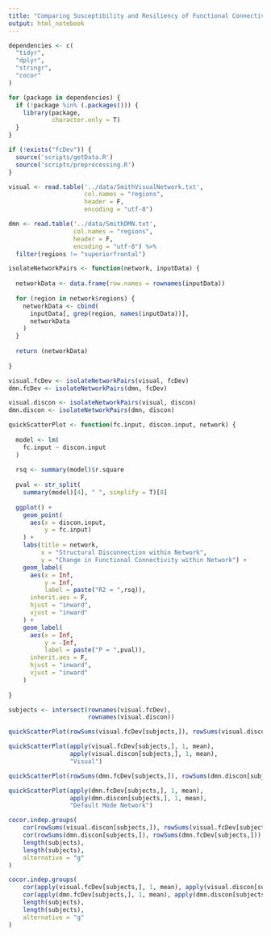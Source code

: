 ```yaml
---
title: "Comparing Susceptibility and Resiliency of Functional Connectivity Between Visual and Default Mode Resting State Networks"
output: html_notebook
---
```



```r

dependencies <- c(
  "tidyr",
  "dplyr",
  "stringr",
  "cocor"
)

for (package in dependencies) {
  if (!package %in% (.packages())) {
    library(package,
            character.only = T)
  }
}

if (!exists("fcDev")) {
  source('scripts/getData.R')
  source('scripts/preprocessing.R')
}

```

```r

visual <- read.table('../data/SmithVisualNetwork.txt',
                     col.names = "regions",
                     header = F,
                     encoding = "utf-8")

dmn <- read.table('../data/SmithDMN.txt',
                  col.names = "regions",
                  header = F,
                  encoding = "utf-8") %>%
  filter(regions != "superiorfrontal")


```

```r

isolateNetworkPairs <- function(network, inputData) {
  
  networkData <- data.frame(row.names = rownames(inputData))
  
  for (region in network$regions) {
    networkData <- cbind(
      inputData[, grep(region, names(inputData))],
      networkData
    )
  }
  
  return (networkData)
  
}

```

```r

visual.fcDev <- isolateNetworkPairs(visual, fcDev)
dmn.fcDev <- isolateNetworkPairs(dmn, fcDev)

```
``` r

visual.discon <- isolateNetworkPairs(visual, discon)
dmn.discon <- isolateNetworkPairs(dmn, discon)

```

```r

quickScatterPlot <- function(fc.input, discon.input, network) {
  
  model <- lm(
    fc.input ~ discon.input
  )
  
  rsq <- summary(model)$r.square
  
  pval <- str_split(
    summary(model)[4], " ", simplify = T)[8]
  
  ggplot() +
    geom_point(
      aes(x = discon.input,
          y = fc.input)
    ) + 
    labs(title = network,
         x = "Structural Disconnection within Network",
         y = "Change in Functional Connectivity within Network") + 
    geom_label(
      aes(x = Inf,
          y = Inf,
          label = paste("R2 = ",rsq)),
      inherit.aes = F,
      hjust = "inward",
      vjust = "inward"
    ) + 
    geom_label(
      aes(x = Inf,
          y = -Inf,
          label = paste("P = ",pval)),
      inherit.aes = F,
      hjust = "inward",
      vjust = "inward"
    )
  
}

```


```r

subjects <- intersect(rownames(visual.fcDev),
                      rownames(visual.discon))

quickScatterPlot(rowSums(visual.fcDev[subjects,]), rowSums(visual.discon[subjects,]), "Visual")

```

```r

quickScatterPlot(apply(visual.fcDev[subjects,], 1, mean),
                 apply(visual.discon[subjects,], 1, mean),
                 "Visual")

```

```r

quickScatterPlot(rowSums(dmn.fcDev[subjects,]), rowSums(dmn.discon[subjects,]), "Default Mode Network")

```

```r

quickScatterPlot(apply(dmn.fcDev[subjects,], 1, mean),
                 apply(dmn.discon[subjects,], 1, mean),
                 "Default Mode Network")

```

```r

cocor.indep.groups(
    cor(rowSums(visual.discon[subjects,]), rowSums(visual.fcDev[subjects,])),
    cor(rowSums(dmn.discon[subjects,]), rowSums(dmn.fcDev[subjects,])),
    length(subjects),
    length(subjects),
    alternative = "g"
)

```

```r

cocor.indep.groups(
    cor(apply(visual.fcDev[subjects,], 1, mean), apply(visual.discon[subjects,], 1, mean)),
    cor(apply(dmn.fcDev[subjects,], 1, mean), apply(dmn.discon[subjects,], 1, mean)),
    length(subjects),
    length(subjects),
    alternative = "g"
)

```

